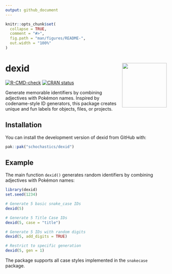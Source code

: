 ```yaml
---
output: github_document
---
```


<!-- README.md is generated from README.Rmd. Please edit that file -->

```r
knitr::opts_chunk$set(
  collapse = TRUE,
  comment = "#>",
  fig.path = "man/figures/README-",
  out.width = "100%"
)
```

# dexid <img src="man/figures/logo.png" align="right" height="139" alt="" />

<!-- badges: start -->
[![R-CMD-check](https://github.com/schochastics/dexid/actions/workflows/R-CMD-check.yaml/badge.svg)](https://github.com/schochastics/dexid/actions/workflows/R-CMD-check.yaml)
[![CRAN status](https://www.r-pkg.org/badges/version/dexid)](https://CRAN.R-project.org/package=dexid)
<!-- badges: end -->

Generate memorable identifiers by combining adjectives with Pokémon names. Inspired by codename-style ID generators, this package creates unique and fun labels for objects, files, or projects.

## Installation

You can install the development version of dexid from GitHub with:

``` r
pak::pak("schochastics/dexid")
```

## Example

The main function `dexid()` generates random identifiers by combining adjectives with Pokémon names:

```r
library(dexid)
set.seed(1234)

# Generate 5 basic snake_case IDs
dexid(5)

# Generate 5 Title Case IDs
dexid(5, case = "title")

# Generate 5 IDs with random digits
dexid(5, add_digits = TRUE)

# Restrict to specific generation
dexid(5, gen = 1)
```


The package supports all case styles implemented in the `snakecase` package.
